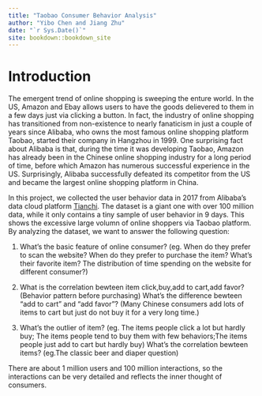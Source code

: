 ```yaml
--- 
title: "Taobao Consumer Behavior Analysis"
author: "Yibo Chen and Jiang Zhu"
date: "`r Sys.Date()`"
site: bookdown::bookdown_site
---
```


# Introduction

The emergent trend of online shopping is sweeping the enture world. In the US, Amazon and Ebay allows users to have the goods delievered to them in a few days just via clicking a button. In fact, the industry of online shopping has transitioned from non-existence to nearly fanaticism in just a couple of years since Alibaba, who owns the most famous online shopping platform Taobao, started their company in Hangzhou in 1999. One surprising fact about Alibaba is that, during the time it was developing Taobao, Amazon has already been in the Chinese online shopping industry for a long period of time, before which Amazon has numerous successful experience in the US. Surprisingly, Alibaba successfully defeated its competitor from the US and became the largest online shopping platform in China. 

In this project, we collected the user behavior data in 2017 from Alibaba's data cloud platform [Tianchi](https://tianchi.aliyun.com/). The dataset is a giant one with over 100 million data, while it only contains a tiny sample of user behavior in 9 days. This shows the excessive large volumn of online shoppers via Taobao platform. By analyzing the dataset, we want to answer the following question:

1. What’s the basic feature of online consumer? (eg. When do they prefer to scan the website? When do they prefer to purchase the item? What’s their favorite item? The distribution of time spending on the website for different consumer?)

2. What is the correlation bewteen item click,buy,add to cart,add favor? (Behavior pattern before purchasing) What’s the difference bewteen “add to cart” and “add favor”? (Many Chinese consumers add lots of items to cart but just do not buy it for a very long time.)

3. What’s the outlier of item? (eg. The items people click a lot but hardly buy; The items people tend to buy them with few behaviors;The items people just add to cart but hardly buy) What’s the correlation bewteen items? (eg.The classic beer and diaper question)

There are about 1 million users and 100 million interactions, so the interactions can be very detailed and reflects the inner thought of consumers.
